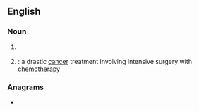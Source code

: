 {{also|moas}}
==English==

===Noun===
{{en-noun|?}}

# {{lb|en|military}} {{initialism of|en|[[mine]] and [[obstacle]] [[avoidance]] [[sonar]]}}
# {{lb|en|slang}} {{initialism of|en|[[mother of all]] [[surgery|surgeries]]|nodot=1}}: a drastic [[cancer]] treatment involving intensive surgery with [[chemotherapy]]

===Anagrams===
* {{anagrams|en|a=amos|-omas|Amos|Samo|SoMa|Soma|maos|omas|soam|soma}}